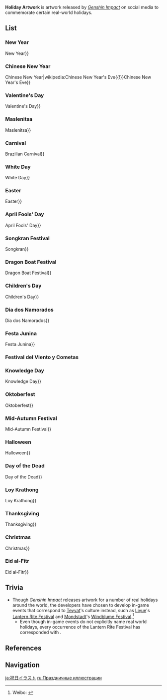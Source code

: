 {{Terminology Infobox
|type         = Genshin Impact
|type2        = Media
}}
'''Holiday Artwork''' is artwork released by ''[[Genshin Impact]]'' on social media to commemorate certain real-world holidays.

==List==
===New Year===
{{Further|wikipedia:New Year{{!}}New Year}}
{{Artwork by Category Table
|New Year Artwork<!-- January 1 -->
}}

===Chinese New Year===
{{Further|wikipedia:Chinese New Year{{!}}Chinese New Year|wikipedia:Chinese New Year's Eve{{!}}Chinese New Year's Eve}}
{{Artwork by Category Table
|Chinese New Year Artwork<!-- January/February -->
}}

===Valentine's Day===
{{Further|wikipedia:Valentine's Day{{!}}Valentine's Day}}
{{Artwork by Category Table
|Valentine's Day Artwork<!-- February 14 -->
}}

===Maslenitsa===
{{Further|wikipedia:Maslenitsa{{!}}Maslenitsa}}
{{Artwork by Category Table
|Maslenitsa Artwork<!-- February 20-26 -->
}}

===Carnival===
{{Further|wikipedia:Brazilian Carnival{{!}}Brazilian Carnival}}
{{Artwork by Category Table
|Carnival Artwork<!-- February/March -->
}}

===White Day===
{{Further|wikipedia:White Day{{!}}White Day}}
{{Artwork by Category Table
|White Day Artwork<!-- March 14 -->
}}

===Easter===
{{Further|wikipedia:Easter{{!}}Easter}}
{{Artwork by Category Table
|Easter Artwork<!-- March/April -->
}}

===April Fools' Day===
{{Further|wikipedia:April Fools' Day{{!}}April Fools' Day}}
{{Artwork by Category Table
|April Fools Artwork<!-- April 1 -->
|not = Social Media Profile Images
}}

===Songkran Festival===
{{Further|wikipedia:Songkran (Thailand){{!}}Songkran}}
{{Artwork by Category Table
|Songkran Festival Artwork<!-- April 13-14 -->
}}

===Dragon Boat Festival===
{{Further|wikipedia:Dragon Boat Festival{{!}}Dragon Boat Festival}}
{{Artwork by Category Table
|Dragon Boat Festival Artwork<!-- May/June -->
}}

===Children's Day===
{{Further|wikipedia:Children's Day{{!}}Children's Day}}
{{Artwork by Category Table
|Children's Day Artwork<!-- June 1 -->
}}

===Dia dos Namorados===
{{Further|wikipedia:Dia dos Namorados{{!}}Dia dos Namorados}}
{{Artwork by Category Table
|Dia dos Namorados Artwork<!-- June 12 -->
}}

===Festa Junina===
{{Further|wikipedia:Festa Junina{{!}}Festa Junina}}
{{Artwork by Category Table
|Festa Junina Artwork<!-- June 24 -->
}}

===Festival del Viento y Cometas===
<!--{{Further|wikipedia:Kite{{!}}Festival del Viento y Cometas}}-->
{{Artwork by Category Table
|Festival del Viento y Cometas Artwork<!-- Mid-August -->
}}

===Knowledge Day===
{{Further|wikipedia:Knowledge Day{{!}}Knowledge Day}}
{{Artwork by Category Table
|Knowledge Day Artwork<!-- September 1 -->
}}

===Oktoberfest===
{{Further|wikipedia:Oktoberfest{{!}}Oktoberfest}}
{{Artwork by Category Table
|Oktoberfest Artwork<!-- September 16 -->
}}

===Mid-Autumn Festival===
{{Further|wikipedia:Mid-Autumn Festival{{!}}Mid-Autumn Festival}}
{{Artwork by Category Table
|Mid-Autumn Festival Artwork<!-- September -->
}}

===Halloween===
{{Further|wikipedia:Halloween{{!}}Halloween}}
{{Artwork by Category Table
|Halloween Artwork<!-- October 31 -->
}}

===Day of the Dead===
{{Further|wikipedia:Day of the Dead{{!}}Day of the Dead}}
{{Artwork by Category Table
|Day of the Dead Artwork<!-- November 1-2 -->
}}

===Loy Krathong===
{{Further|wikipedia:Loy Krathong{{!}}Loy Krathong}}
{{Artwork by Category Table
|Loy Krathong Artwork<!-- November -->
}}

===Thanksgiving===
{{Further|wikipedia:Thanksgiving{{!}}Thanksgiving}}
{{Artwork by Category Table
|Thanksgiving Artwork<!-- Late November (may need to be adjusted if they commemorate other thanksgivings -->
}}

===Christmas===
{{Further|wikipedia:Christmas{{!}}Christmas}}
{{Artwork by Category Table
|Christmas Artwork<!-- December 25 -->
}}

===Eid al-Fitr===
{{Further|wikipedia:Eid al-Fitr{{!}}Eid al-Fitr}}
{{Artwork by Category Table
|Eid al-Fitr Artwork<!-- Varies -->
}}

==Trivia==
* Though ''Genshin Impact'' releases artwork for a number of real holidays around the world, the developers have chosen to develop in-game events that correspond to [[Teyvat]]'s culture instead, such as [[Liyue]]'s [[Lantern Rite Festival]] and [[Mondstadt]]'s [[Windblume Festival]].<ref>Weibo: [https://weibo.com/6593199887/Jn6W7k7fZ {{zh|【关于节日活动相关问题说明】}}]</ref>
** Even though in-game events do not explicitly name real world holidays, every occurrence of the Lantern Rite Festival has corresponded with {{w|Chinese New Year}}.

==References==
{{Reflist}}

==Navigation==
{{Lore Navbox|Media}}

[[ja:祝日イラスト]]
[[ru:Праздничные иллюстрации]]